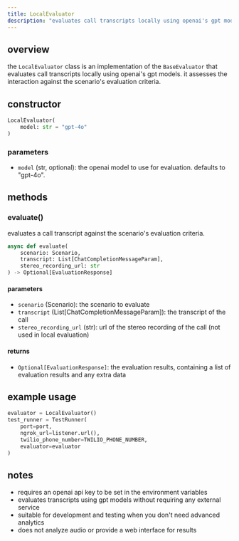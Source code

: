 ```yaml
---
title: LocalEvaluator
description: "evaluates call transcripts locally using openai's gpt models"
---
```


## overview

the `LocalEvaluator` class is an implementation of the `BaseEvaluator` that evaluates call transcripts locally using openai's gpt models. it assesses the interaction against the scenario's evaluation criteria.

## constructor

```python
LocalEvaluator(
    model: str = "gpt-4o"
)
```

### parameters

- `model` (str, optional): the openai model to use for evaluation. defaults to "gpt-4o".

## methods

### evaluate()

evaluates a call transcript against the scenario's evaluation criteria.

```python
async def evaluate(
    scenario: Scenario,
    transcript: List[ChatCompletionMessageParam],
    stereo_recording_url: str
) -> Optional[EvaluationResponse]
```

#### parameters

- `scenario` (Scenario): the scenario to evaluate
- `transcript` (List[ChatCompletionMessageParam]): the transcript of the call
- `stereo_recording_url` (str): url of the stereo recording of the call (not used in local evaluation)

#### returns

- `Optional[EvaluationResponse]`: the evaluation results, containing a list of evaluation results and any extra data

## example usage

```python
evaluator = LocalEvaluator()
test_runner = TestRunner(
    port=port,
    ngrok_url=listener.url(),
    twilio_phone_number=TWILIO_PHONE_NUMBER,
    evaluator=evaluator
)
```

## notes

- requires an openai api key to be set in the environment variables
- evaluates transcripts using gpt models without requiring any external service
- suitable for development and testing when you don't need advanced analytics
- does not analyze audio or provide a web interface for results
